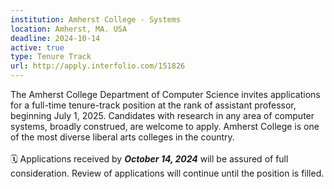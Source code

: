 ```yaml
---
institution: Amherst College - Systems 
location: Amherst, MA. USA
deadline: 2024-10-14
active: true
type: Tenure Track
url: http://apply.interfolio.com/151826
---
```


The Amherst College Department of Computer Science invites applications for a full-time tenure-track position at the rank of assistant professor, beginning July 1, 2025.  Candidates with research in any area of computer systems, broadly construed, are welcome to apply.  Amherst College is one of the most diverse liberal arts colleges in the country.
<br> <br>
🗓️ Applications received by ***October 14, 2024*** will be assured of full consideration. Review of applications will continue until the position is filled.

